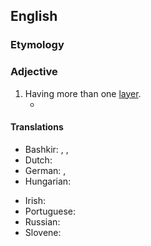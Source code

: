 ==English==

===Etymology===
{{prefix|en|multi|layered}}

===Adjective===
{{en-adj}}

# Having more than one [[layer]].
#* {{quote-journal|1=en|year=2014|author=James Lambert|title=A Much Tortured Expression: A New Look At `Hobson-Jobson'|journal=International Journal of Lexicography|volume=27|issue=1|page=58|text=Nagle explains that the contemporary disapproval of the title is due to a '''multilayered''' pejoration inherent in the term Hobson-Jobson.}}

====Translations====
{{trans-top|having more than one layer}}
* Bashkir: {{t|ba|ҡат-ҡат|sc=Cyrl}}, {{t|ba|бер нисә ҡатлы|sc=Cyrl}}, {{t|ba|күп ҡатлы|sc=Cyrl}}
* Dutch: {{t|nl|meerlagig}}
* German: {{t+|de|mehrschichtig}}, {{t|de|mehrlagig}}
* Hungarian: {{t+|hu|többrétegű}}
{{trans-mid}}
* Irish: {{t|ga|il-leibhéil}}
* Portuguese: {{t|pt|multicamadas}}
* Russian: {{t+|ru|многосло́йный}}
* Slovene: {{t|sl|večplasten}}
{{trans-bottom}}